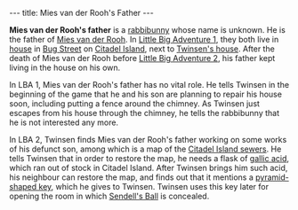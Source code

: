 ---
title: Mies van der Rooh's Father
---

{{twinsunica import}}{{Infobox Character
 |image=Mies van der Rooh's Father.png
 |race=rabbibunny
 |gender=male
 |size=average
 |age=adult
 |magical=no
 |lba1=yes
 |lba2=yup
 |alignment=neutral
 |occupation=Twinsen's neighbour
 |requires=
 |amount=
 |fam1=
 |fam2=
 |planet=
 |island=
 |building=
}}

'''Mies van der Rooh's father''' is a [[rabbibunny]] whose name is unknown. He is the father of [[Mies van der Rooh]]. In [[Little Big Adventure 1]], they both live in [[Van der Rooh's residence|house]] in [[Bug Street]] on [[Citadel Island]], next to [[Twinsen's house]]. After the death of Mies van der Rooh before [[Little Big Adventure 2]], his father kept living in the house on his own.

In LBA 1, Mies van der Rooh's father has no vital role. He tells Twinsen in the beginning of the game that he and his son are planning to repair his house soon, including putting a fence around the chimney. As Twinsen just escapes from his house through the chimney, he tells the rabbibunny that he is not interested any more.

In LBA 2, Twinsen finds Mies van der Rooh's father working on some works of his defunct son, among which is a map of the [[Citadel Island sewers]]. He tells Twinsen that in order to restore the map, he needs a flask of [[gallic acid]], which ran out of stock in Citadel Island. After Twinsen brings him such acid, his neighbour can restore the map, and finds out that it mentions a [[pyramid-shaped key]], which he gives to Twinsen. Twinsen uses this key later for opening the room in which [[Sendell's Ball]] is concealed.

<!-- remove these category links when they're all automated by categorizers...
[[Category:Rabbibunnies]]
[[Category:Average characters]]
[[Category:Male characters]]
[[Category:Adult characters]]
[[Category:Citadel Island inhabitants]] -->